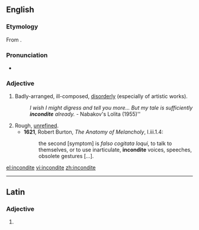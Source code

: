 ==English==
===Etymology===
From {{etyl|la}} {{term|inconditus}}.

===Pronunciation===
*{{a|UK}} {{IPA|/ɪnˈkɒndɪt/}}

===Adjective===
{{infl|en|adjective}}

# Badly-arranged, ill-composed, [[disorderly]] (especially of artistic works).
#:''I wish I might digress and tell you more...  But my tale is sufficiently '''incondite''' already.''   - Nabakov's Lolita (1955)''
# Rough, [[unrefined]].
#*'''1621''', Robert Burton, ''The Anatomy of Melancholy'', I.iii.1.4:
#*:the second [symptom] is ''falso cogitata loqui'', to talk to themselves, or to use inarticulate, '''incondite''' voices, speeches, obsolete gestures [...].

[[el:incondite]]
[[vi:incondite]]
[[zh:incondite]]

----
==Latin==

===Adjective===
{{la-adj-form|incondite}}

# {{inflection of|inconditus|inconditus|voc|m|s|lang=la}}
{{count page|[[Wiktionary:Page count]]}}
{{rfc-auto}}